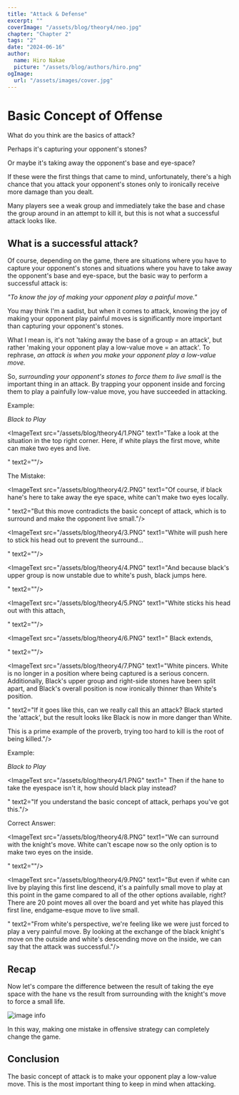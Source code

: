 ```yaml
---
title: "Attack & Defense"
excerpt: ""
coverImage: "/assets/blog/theory4/neo.jpg"
chapter: "Chapter 2"
tags: "2"
date: "2024-06-16"
author:
  name: Hiro Nakae
  picture: "/assets/blog/authors/hiro.png"
ogImage:
  url: "/assets/images/cover.jpg"
---
```





<div className="mt-8"/>


# Basic Concept of Offense

<div className="mt-4"/>

What do you think are the basics of attack?

Perhaps it's capturing your opponent's stones?

Or maybe it's taking away the opponent's base and eye-space?

If these were the first things that came to mind, unfortunately, there's a high chance that you attack your opponent's stones only to ironically receive more damage than you dealt.

Many players see a weak group and immediately take the base and chase the group around in an attempt to kill it, but this is not what a successful attack looks like.

<div className="mt-8"/>

## What is a successful attack?

<div className="mt-4"/>

Of course, depending on the game, there are situations where you have to capture your opponent's stones and situations where you have to take away the opponent's base and eye-space, but the basic way to perform a successful attack is:

_"To know the joy of making your opponent play a painful move."_

You may think I'm a sadist, but when it comes to attack, knowing the joy of making your opponent play painful moves is significantly more important than capturing your opponent's stones.

What I mean is, it's not 'taking away the base of a group = an attack', but rather 'making your opponent play a low-value move = an attack'. To rephrase, _an attack is when you make your opponent play a low-value move._

So, _surrounding your opponent's stones to force them to live small_ is the important thing in an attack. By trapping your opponent inside and forcing them to play a painfully low-value move, you have succeeded in attacking.

<div className="mt-8"/>

Example:

_Black to Play_

<ImageText src="/assets/blog/theory4/1.PNG" text1="Take a look at the situation in the top right corner. Here, if white plays the first move, white can make two eyes and live.

" text2=""/>



The Mistake:

<div className="mt-4"/>

<ImageText src="/assets/blog/theory4/2.PNG" text1="Of course, if black hane's here to take away the eye space, white can't make two eyes locally. 

" text2="But this move contradicts the basic concept of attack, which is to surround and make the opponent live small."/>

<ImageText src="/assets/blog/theory4/3.PNG" text1="White will push here to stick his head out to prevent the surround...

" text2=""/>

<ImageText src="/assets/blog/theory4/4.PNG" text1="And because black's upper group is now unstable due to white's push, black jumps here.

" text2=""/>

<ImageText src="/assets/blog/theory4/5.PNG" text1="White sticks his head out with this attach,

" text2=""/>

<ImageText src="/assets/blog/theory4/6.PNG" text1="
Black extends,

" text2=""/>

<ImageText src="/assets/blog/theory4/7.PNG" text1="White pincers. White is no longer in a position where being captured is a serious concern. Additionally, Black's upper group and right-side stones have been split apart, and Black's overall position is now ironically thinner than White's position.

" text2="If it goes like this, can we really call this an attack? Black started the 'attack', but the result looks like Black is now in more danger than White.

This is a prime example of the proverb, trying too hard to kill is the root of being killed."/>



Example:

<div className="mt-4"/>

_Black to Play_


<ImageText src="/assets/blog/theory4/1.PNG" text1="
Then if the hane to take the eyespace isn't it, how should black play instead?

" text2="If you understand the basic concept of attack, perhaps you've got this."/>



Correct Answer:

<div className="mt-4"/>

<ImageText src="/assets/blog/theory4/8.PNG" text1="We can surround with the knight's move. White can't escape now so the only option is to make two eyes on the inside.

" text2=""/>




<ImageText src="/assets/blog/theory4/9.PNG" text1="But even if white can live by playing this first line descend, it's a painfully small move to play at this point in the game compared to all of the other options available, right? There are 20 point moves all over the board and yet white has played this first line, endgame-esque move to live small.

" text2="From white's perspective, we're feeling like we were just forced to play a very painful move. By looking at the exchange of the black knight's move on the outside and white's descending move on the inside, we can say that the attack was successful."/>

 

## Recap

<div className="mt-4"/>

Now let's compare the difference between the result of taking the eye space with the hane vs the result from surrounding with the knight's move to force a small life.

<div className="mt-4"/>

![image info](/assets/blog/theory4/comparison.png)

<div className="mt-4"/>

In this way, making one mistake in offensive strategy can completely change the game. 

<div className="mt-8"/>

## Conclusion

<div className="mt-4"/>

The basic concept of attack is to make your opponent play a low-value move. This is the most important thing to keep in mind when attacking. 

<div className="mt-8"/>


